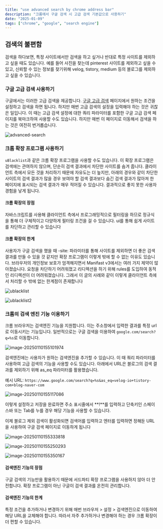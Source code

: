 ```yaml
---
title: "use advanced search by chrome address bar"
description: "크롬에서 구글 검색 시 고급 검색 기본값으로 사용하기"
date: "2025-01-09"
tags: ["chrome", "google", "search engine"]
---
```


## 검색의 불편함

검색을 하다보면, 특정 사이트에서만 검색을 하고 싶거나 반대로 특정 사이트를 제외하고 싶을 때도 있습니다. 예를 들어 사진을 찾는데 pinterest 사이트를 제외하고 싶을 수 있고, 신뢰할 수 있는 정보를 찾기위해 velog, tistory, medium 등의 블로그를 제외하고 싶을 수 있습니다.

### 구글 고급 검색 사용하기

구글에서는 이러한 고급 검색을 제공합니다. [구글 고급 검색](https://www.google.com/advanced_search) 페이지에서 원하는 조건을 설정하고 검색을 하면 됩니다. 하지만 매번 고급 검색의 설정을 입력해야 하는 것은 귀찮은 일입니다. 이 때는 고급 검색 설정에 대한 쿼리 파라미터를 포함한 구글 고급 검색 페이지를 북마크하여 사용할 수도 있습니다. 하지만 매번 이 페이지로 이동해서 검색을 하는 것은 여전히 번거롭습니다. 

![advanced-search](assets/advanced-search.png)

### 크롬 확장 프로그램 사용하기

`uBlacklist`과 같은 크롬 확장 프로그램을 사용할 수도 있습니다. 이 확장 프로그램은 검색에는 관여하지 않으며, 단순히 검색 결과에서 차단한 사이트를 숨겨 줍니다. 클라이언트 측에서 모든 것을 처리하기 때문에 자유도는 더 높지만, 아래의 경우와 같이 차단한 사이트의 검색 결과가 많을 경우 보여야 할 검색 결과보다 숨긴 검색 결과가 많아져 한 페이지에 표시되는 검색 결과가 매우 적어질 수 있습니다. 결과적으로 좋지 못한 사용자 경험을 낳게 됩니다.

#### 크롬 확장의 장점

자바스크립트를 사용해 클라이언트 측에서 프로그래밍적으로 필터링을 하므로 정규식을 통해 더 구체적이고 다양하게 필터링 조건을 걸 수 있습니다. ui를 통해 쉽게 사이트를 차단하고 관리할 수 있습니다

#### 크롬 확장의 한계

사용자가 구글 검색을 했을 때  -site: 파라미터를 통해 사이트를 제외하면 더 좋은 검색 결과를 만들 수 있을 것 같지만 확장 프로그램이 이렇게 밖에 할 수 없는 이유도 있습니다. 브라우저의 개인정보 보호가 엄격해지면서 Manifast v3에서는 여러 가지 제약이 많아졌습니다. 요청을 차단하기 어려워졌고 리디렉션을 하기 위해 rules를 도입하여 동적인 리디렉션이 더 어려워졌습니다. 그래서 이 글의 사례와 같이 이렇게 클라이언트 측에서 처리할 수 밖에 없는 한계점이 존재합니다

![ublacklist](assets/ublacklist.png)

![ublacklist2](assets/ublacklist2.png)

### 크롬의 검색 엔진 기능 이용하기

크롬 브라우저는 검색엔진 기능을 지원합니다. 이는 주소창에서 입력한 결과를 특정 url로 이동시키는 기능입니다. 일반적으로는 구글 검색을 이용하여 `google.com/search?q=%s`로 이동합니다. 

![image-20250110155101974](assets/image-20250110155101974.png)

검색엔진에는 사용자가 원하는 검색엔진을 추가할 수 있습니다. 이 때 쿼리 파라미터를 사용하여 고급 검색의 기능을 사용할 수도 있습니다. 아래에서 URL은 블로그의 검색 결과를 제외하기 위해 as_eq 파라미터를 활용했습니다.

예시 URL: `https://www.google.com/search?q=%s&as_eq=velog-io+tistory-com+blog-naver-com`

![image-20250110155117086](assets/image-20250110155117086.png)

이렇게 설정하고 저장을 완료하면 주소 표시줄에서 **!**를 입력하고 단축키인 스페이스바 또는 Tab를 누를 경우 해당 기능을 사용할 수 있습니다. 

이제 블로그 제외 검색이 활성화되면 검색어를 입력하고 엔터를 입력하면 정해둔 URL을 사용하여 구글 검색 페이지로 이동하게 됩니다

![image-20250110155333818](assets/image-20250110155333818.png)

![image-20250110155250293](assets/image-20250110155250293.png)

![image-20250110155350167](assets/image-20250110155350167.png)

#### 검색엔진 기능의 장점

구글 검색의 기능만을 활용하기 때문에 서드파티 확장 프로그램을 사용하지 않아 더 안전합니다. 확장 프로그램이 아닌 구글이 검색 결과를 온전히 관리합니다.

#### 검색엔진 기능의 한계

특정 조건을 추가하거나 변경하기 위해 매번 브라우저 > 설정 > 검색엔진으로 이동하여 해당 URL을 교체해야 합니다. 따라서 자주 추가하거나 변경해야 하는 경우 크롬 확장이 더 편할 수 있습니다. 
